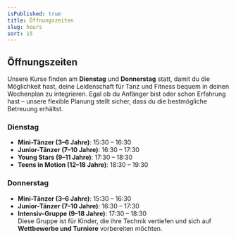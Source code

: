 ```yaml
---
isPublished: true
title: Öffnungszeiten
slug: hours
sort: 15
---
```


## Öffnungszeiten

Unsere Kurse finden am **Dienstag** und **Donnerstag** statt, damit du die Möglichkeit hast, deine Leidenschaft für Tanz und Fitness bequem in deinen Wochenplan zu integrieren. Egal ob du Anfänger bist oder schon Erfahrung hast – unsere flexible Planung stellt sicher, dass du die bestmögliche Betreuung erhältst.

### Dienstag

- **Mini-Tänzer (3–6 Jahre)**: 15:30 – 16:30  
- **Junior-Tänzer (7–10 Jahre)**: 16:30 – 17:30  
- **Young Stars (9–11 Jahre)**: 17:30 – 18:30  
- **Teens in Motion (12–18 Jahre)**: 18:30 – 19:30  

### Donnerstag

- **Mini-Tänzer (3–6 Jahre)**: 15:30 – 16:30  
- **Junior-Tänzer (7–10 Jahre)**: 16:30 – 17:30  
- **Intensiv-Gruppe (9–18 Jahre)**: 17:30 – 18:30\
Diese Gruppe ist für Kinder, die ihre Technik vertiefen und sich auf **Wettbewerbe und Turniere** vorbereiten möchten.